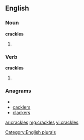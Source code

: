 ==English==

===Noun===
'''crackles'''

# {{plural of |[[crackle]]}}

===Verb===
'''crackles'''

# {{third-person singular of|[[crackle]]}}

===Anagrams===
* {{alphagram|acceklrs}}
* [[cacklers#English|cacklers]]
* [[clackers#English|clackers]]


[[Category:English plurals]]

[[ar:crackles]]
[[mg:crackles]]
[[vi:crackles]]